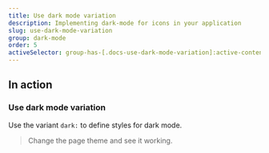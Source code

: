 ```yaml
---
title: Use dark mode variation
description: Implementing dark-mode for icons in your application
slug: use-dark-mode-variation
group: dark-mode
order: 5
activeSelector: group-has-[.docs-use-dark-mode-variation]:active-content
---
```


## In action
### Use dark mode variation

Use the variant `dark:` to define styles for dark mode.

> Change the page theme and see it working.
